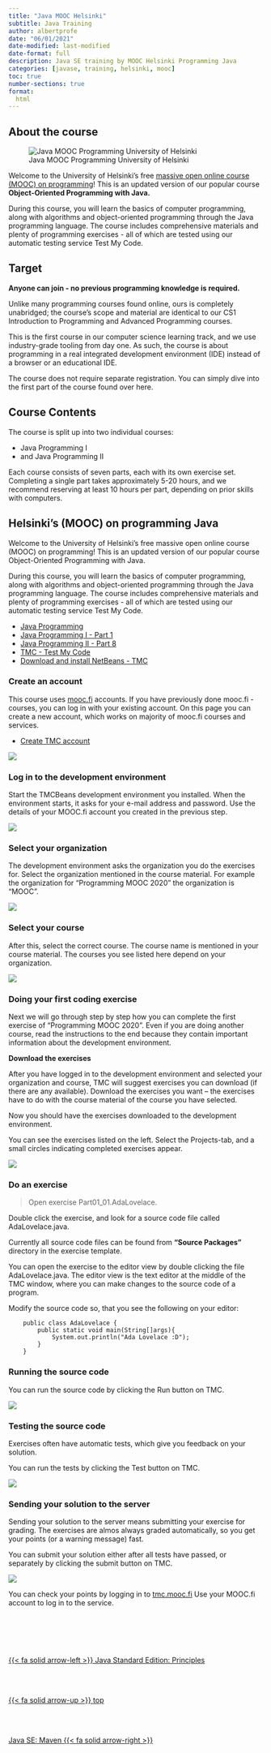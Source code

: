 ```yaml
---
title: "Java MOOC Helsinki"
subtitle: Java Training
author: albertprofe
date: "06/01/2021"
date-modified: last-modified
date-format: full
description: Java SE training by MOOC Helsinki Programming Java
categories: [javase, training, helsinki, mooc]
toc: true
number-sections: true
format:
  html
---
```


## About the course

::: {.column-margin}
![Java MOOC Programming University of Helsinki](/images/javase/moochelsinki.png){.image-preview}
:::

Welcome to the University of Helsinki’s free [massive open online course (MOOC) on programming](https://java-programming.mooc.fi/)! This is an updated version of our popular course **Object-Oriented Programming with Java.**

During this course, you will learn the basics of computer programming, along with algorithms and object-oriented programming through the Java programming language. The course includes comprehensive materials and plenty of programming exercises - all of which are tested using our automatic testing service Test My Code.

## Target

**Anyone can join - no previous programming knowledge is required.**

Unlike many programming courses found online, ours is completely unabridged; the course’s scope and material are identical to our CS1 Introduction to Programming and Advanced Programming courses.

::: {.column-margin}
This is the first course in our computer science learning track, and we use industry-grade tooling from day one. As such, the course is about programming in a real integrated development environment (IDE) instead of a browser or an educational IDE.
:::

The course does not require separate registration. You can simply dive into the first part of the course found over here.

## Course Contents

The course is split up into two individual courses:

- Java Programming I
- and Java Programming II

Each course consists of seven parts, each with its own exercise set. Completing a single part takes approximately 5-20 hours, and we recommend reserving at least 10 hours per part, depending on prior skills with computers.


## Helsinki’s (MOOC) on programming Java

::: {.callout-note}
Welcome to the University of Helsinki’s free massive open online course (MOOC) on programming! This is an updated version of our popular course Object-Oriented Programming with Java.

:::

During this course, you will learn the basics of computer programming, along with algorithms and object-oriented programming through the Java programming language. The course includes comprehensive materials and plenty of programming exercises - all of which are tested using our automatic testing service Test My Code.

- [Java Programming](https://java-programming.mooc.fi/){.external}
- [Java Programming I - Part 1](https://java-programming.mooc.fi/part-1){.external}
- [Java Programming II - Part 8](https://java-programming.mooc.fi/part-8){.external}
- [TMC - Test My Code](https://tmc.mooc.fi/){.external}
- [Download and install NetBeans - TMC](https://www.mooc.fi/en/installation/netbeans/){.external}

### Create an account 

This course uses [mooc.fi](https://java-programming.mooc.fi/sign-up){.external} accounts. If you have previously done mooc.fi -courses, you can log in with your existing account. On this page you can create a new account, which works on majority of mooc.fi courses and services.

- [Create TMC account](https://java-programming.mooc.fi/sign-up){.external}

![](/images/javase/mooc0-create-account.png)

### Log in to the development environment

Start the TMCBeans development environment you installed.
When the environment starts, it asks for your e-mail address and password.
Use the details of your MOOC.fi account you created in the previous step.

![](/images/javase/mooc1-linux-tmcbeans-login.png)

### Select your organization

The development environment asks the organization you do the exercises for.
Select the organization mentioned in the course material.
For example the organization for "Programming MOOC 2020" the organization is "MOOC".

![](/images/javase/mooc2-linux-tmcbeans-select-organization.png)

### Select your course

After this, select the correct course. The course name is mentioned in your course material. The courses you see listed here depend on your organization.

![](/images/javase/mooc3-linux-tmcbeans-select-course.png)

### Doing your first coding exercise

::: {.callout-note}
Next we will go through step by step how you can complete the first exercise of "Programming MOOC 2020". Even if you are doing another course, read the instructions to the end because they contain important information about the development environment.
:::


**Download the exercises**

After you have logged in to the development environment and selected your organization and course, TMC will suggest exercises you can download (if there are any available). Download the exercises you want -- the exercises have to do with the course material of the course you have selected.

Now you should have the exercises downloaded to the development environment.

You can see the exercises listed on the left. Select the Projects-tab, and a small circles indicating completed exercises appear.

![](/images/javase/mooc4-tmcbeans-project-sidebar.png)


### Do an exercise

> Open exercise Part01_01.AdaLovelace.

Double click the exercise, and look for a source code file called AdaLovelace.java. 

Currently all source code files can be found from **"Source Packages"** directory in the exercise template.

You can open the exercise to the editor view by double clicking the file AdaLovelace.java. The editor view is the text editor at the middle of the TMC window, where you can make changes to the source code of a program.

Modify the source code so, that you see the following on your editor:

```
    public class AdaLovelace {
        public static void main(String[]args){
            System.out.println("Ada Lovelace :D");
        }
    }
```

### Running the source code

You can run the source code by clicking the Run button on TMC.

![](/images/javase/mooc5-linux-tmcbeans-toolbar-run.png)


### Testing the source code
Exercises often have automatic tests, which give you feedback on your solution.

You can run the tests by clicking the Test button on TMC.

![](/images/javase/mooc6-linux-tmcbeans-toolbar-test.png)

### Sending your solution to the server

Sending your solution to the server means submitting your exercise for grading. The exercises are almos always graded automatically, so you get your points (or a warning message) fast.

You can submit your solution either after all tests have passed, or separately by clicking the submit button on TMC.


![](/images/javase/mooc7-linux-tmcbeans-toolbar-submit.png)

::: {.callout-important Title="Checking your points"}
You can check your points by logging in to [tmc.mooc.fi](https://tmc.mooc.fi/){.external} Use your MOOC.fi account to log in to the service.
:::
<!--- navLinks -->
<br><br>
<div class=row>
<br>
<div class='column left previous'>
<br>
[{{< fa solid arrow-left >}} Java Standard Edition: Principles](/javase/se-what-principles.qmd)
<br>
</div>
<br>
<div class='column center'>
<br>
[{{< fa solid arrow-up >}} top](#top)
<br>
</div>
<br>
<div class='column right next'>
<br>
[Java SE: Maven  {{< fa solid arrow-right >}}](/javase/se-concepts-maven.qmd)
<br>
</div>
<br>
</div>
